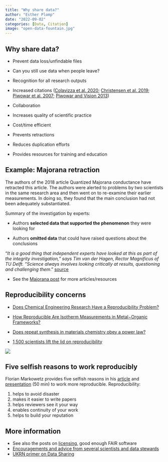 ```yaml
---
title: "Why share data?"
author: "Esther Plomp"
date: "2022-09-02"
categories: [Data, Citation]
image: "open-data-fountain.jpg"
---
```


## Why share data?

-   Prevent data loss/unfindable files

-   Can you still use data when people leave?

-   Recognition for all research outputs

-   Increased citations ([Colavizza et al. 2020](https://doi.org/10.1371/journal.pone.0230416); [Christensen et al. 2019](https://doi.org/10.1371/journal.pone.0225883); [Piwowar et al. 2007](https://doi.org/10.1371/journal.pone.0000308); [Piwowar and Vision 2013](https://doi.org/10.7717/peerj.175))

-   Collaboration

-   Increases quality of scientific practice

-   Cost/time efficient

-   Prevents retractions

-   Reduces duplication efforts

-   Provides resources for training and education

## Example: Majorana retraction

The authors of the 2018 article Quantized Majorana conductance have retracted this article. The authors were alerted to problems by two scientists in the same research area and then went on to re-examine their earlier measurements. In doing so, they found that the main conclusion had not been adequately substantiated.

Summary of the investigation by experts:

-   Authors **selected data that supported the phenomenon** they were looking for

-   Authors **omitted data** that could have raised questions about the conclusions

::: callout-important
"*It is a good thing that independent experts have looked at this as part of the integrity investigation," says Tim van der Hagen, Rector Magnificus of TU Delft. "Science always involves looking critically at results, questioning and challenging them*." [source](https://www.tudelft.nl/en/2021/tu-delft/retraction-nature-article-quantized-majorana-conductance)
:::

-   See the [Majorana post](https://estherplomp.github.io/TNW-OS-support/posts/data-majorana/) for more articles/resources

## Reproducibility concerns

-   [Does Chemical Engineering Research Have a Reproducibility Problem?](https://doi.org/10.1146/annurev-chembioeng-060718-030323)

-   [How Reproducible Are Isotherm Measurements in Metal−Organic Frameworks?](http://dx.doi.org/10.1021/acs.chemmater.7b04287)

-   [Does repeat synthesis in materials chemistry obey a power law?](https://www.pnas.org/cgi/doi/10.1073/pnas.1918484117)

-   [1,500 scientists lift the lid on reproducibility](https://doi.org/10.1038/533452a)

[![](images/paste-28AC93DB.png){fig-alt="Among the factors that contribute to irreproducible research are the lack of methods, code and data being available for the publications."}](https://doi.org/10.1038/533452a)

## Five selfish reasons to work reproducibly

Florian Markowetz provides five selfish reasons in his [article](https://doi.org/10.1186/s13059-015-0850-7) and [presentation](https://youtu.be/1Y_oIjlH-yg?t=355) (50 min) to work more reproducible. Reproducibility:

1.  helps to avoid disaster
2.  makes it easier to write papers
3.  helps reviewers see it your way
4.  enables continuity of your work
5.  helps to build your reputation

## More information

-   See also the posts on [licensing](https://estherplomp.github.io/TNW-OS-support/posts/licenses/), good enough FAIR software
-   [Encouragements and advice from several scientists and data stewards](https://blog.wellcomeopenresearch.org/2020/12/09/presenting-your-data-champions/)
-   [UKRN primer on Data Sharing](https://osf.io/wp4zu/)
